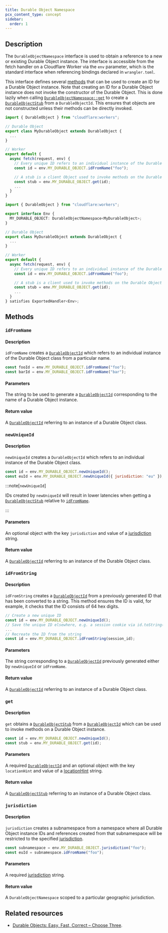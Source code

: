 ```yaml
---
title: Durable Object Namespace
pcx_content_type: concept
sidebar:
  order: 1
---
```



## Description

The `DurableObjectNamespace` interface is used to obtain a reference to a new or existing Durable Object instance. The interface is accessible from the fetch handler on a Cloudflare Worker via the `env` parameter, which is the standard interface when referencing bindings declared in `wrangler.toml`.

This interface defines several [methods](../namespace/#methods) that can be used to create an ID for a Durable Object instance. Note that creating an ID for a Durable Object instance does not invoke the constructor of the Durable Object. This is done lazily when calling [`DurableObjectNamespace::get`](../namespace/#get) to create a [`DurableObjectStub`](../stub) from a `DurableObjectId`. This ensures that objects are not constructed unless their methods can be directly invoked.

<Tabs> <TabItem label="JavaScript" icon="seti:javascript">

```js
import { DurableObject } from "cloudflare:workers";

// Durable Object
export class MyDurableObject extends DurableObject {
  ...
}

// Worker
export default {
  async fetch(request, env) {
    // Every unique ID refers to an individual instance of the Durable Object class
    const id = env.MY_DURABLE_OBJECT.idFromName("foo");

    // A stub is a client Object used to invoke methods on the Durable Object instance.
    const stub = env.MY_DURABLE_OBJECT.get(id);
    ...
  }
}
```

</TabItem> <TabItem label="TypeScript" icon="seti:typescript">

```ts
import { DurableObject } from "cloudflare:workers";

export interface Env {
  MY_DURABLE_OBJECT: DurableObjectNamespace<MyDurableObject>;
}

// Durable Object
export class MyDurableObject extends DurableObject {
  ...
}

// Worker
export default {
  async fetch(request, env) {
    // Every unique ID refers to an individual instance of the Durable Object class
    const id = env.MY_DURABLE_OBJECT.idFromName("foo");

    // A stub is a client used to invoke methods on the Durable Object instance.
    const stub = env.MY_DURABLE_OBJECT.get(id);
    ...
  }
} satisfies ExportedHandler<Env>;
```

</TabItem> </Tabs>

## Methods

### `idFromName`

#### Description

`idFromName` creates a [`DurableObjectId`](../id) which refers to an individual instance of the Durable Object class from a particular name.

```js
const fooId = env.MY_DURABLE_OBJECT.idFromName("foo");
const barId = env.MY_DURABLE_OBJECT.idFromName("bar");
```

#### Parameters

The string to be used to generate a [`DurableObjectId`](../id) corresponding to the name of a Durable Object instance.

#### Return value

A [`DurableObjectId`](../id) referring to an instance of a Durable Object class.

### `newUniqueId`

#### Description

`newUniqueId` creates a `DurableObjectId` which refers to an individual instance of the Durable Object class.

```js
const id = env.MY_DURABLE_OBJECT.newUniqueId();
const euId = env.MY_DURABLE_OBJECT.newUniqueId({ jurisdiction: "eu" });
```

:::note[`newUniqueId`]

IDs created by `newUniqueId` will result in lower latencies when getting a [`DurableObjectStub`](../stub) relative to [`idFromName`](../namespace/#idFromName).

:::

#### Parameters

An optional object with the key `jurisdiction` and value of a [jurisdiction](../../reference/data-location/#restrict-durable-objects-to-a-jurisdiction) string.

#### Return value

A [`DurableObjectId`](../id) referring to an instance of the Durable Object class.

### `idFromString`

#### Description

`idFromString` creates a [`DurableObjectId`](../id) from a previously generated ID that has been converted to a string. This method ensures the ID is valid, for example, it checks that the ID consists of 64 hex digits.

```js
// Create a new unique ID
const id = env.MY_DURABLE_OBJECT.newUniqueId();
// Save the unique ID elsewhere, e.g. a session cookie via id.toString()
...
// Recreate the ID from the string
const id = env.MY_DURABLE_OBJECT.idFromString(session_id);
```

#### Parameters

The string corresponding to a [`DurableObjectId`](../id) previously generated either by `newUniqueId` or `idFromName`.

#### Return value

A [`DurableObjectId`](../id) referring to an instance of a Durable Object class.

### `get`

#### Description

`get` obtains a [`DurableObjectStub`](../stub) from a [`DurableObjectId`](../id) which can be used to invoke methods on a Durable Object instance.

```js
const id = env.MY_DURABLE_OBJECT.newUniqueId();
const stub = env.MY_DURABLE_OBJECT.get(id);
```

#### Parameters

A required [`DurableObjectId`](../id) and an optional object with the key `locationHint` and value of a [locationHint](../../reference/data-location/#provide-a-location-hint) string.

#### Return value

A [`DurableObjectStub`](../stub) referring to an instance of a Durable Object class.

### `jurisdiction`

#### Description

`jurisdiction` creates a subnamespace from a namespace where all Durable Object instance IDs and references created from that subnamespace will be restricted to the specified [jurisdiction](../../reference/data-location/#restrict-durable-objects-to-a-jurisdiction).

```js
const subnamespace = env.MY_DURABLE_OBJECT.jurisdiction("foo");
const euId = subnamespace.idFromName("foo");
```

#### Parameters

A required [jurisdiction](../../reference/data-location/#restrict-durable-objects-to-a-jurisdiction) string.

#### Return value

A `DurableObjectNamespace` scoped to a particular geographic jurisdiction.

## Related resources

- [Durable Objects: Easy, Fast, Correct – Choose Three](https://blog.cloudflare.com/durable-objects-easy-fast-correct-choose-three/).

